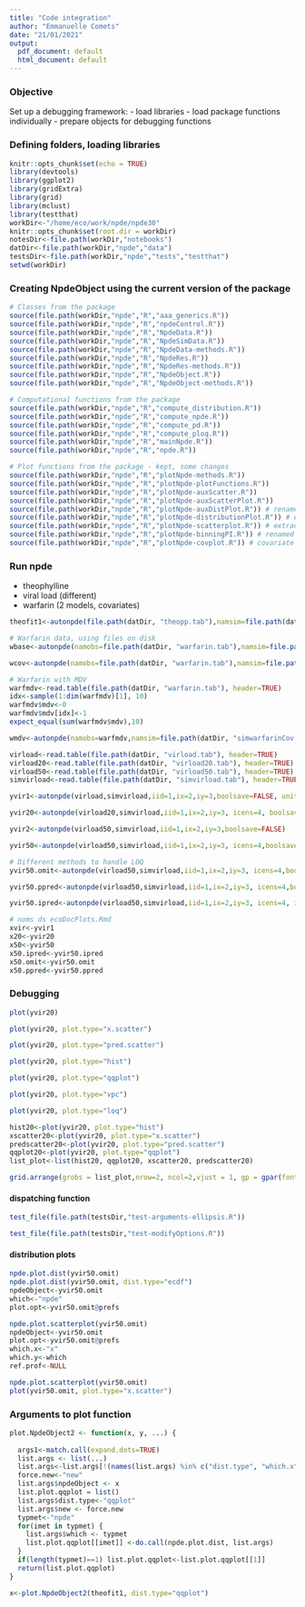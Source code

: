 ```yaml
---
title: "Code integration"
author: "Emmanuelle Comets"
date: "21/01/2021"
output:
  pdf_document: default
  html_document: default
---
```


### Objective

Set up a debugging framework:
- load libraries
- load package functions individually
- prepare objects for debugging functions

### Defining folders, loading libraries

```r
knitr::opts_chunk$set(echo = TRUE)
library(devtools)
library(ggplot2)
library(gridExtra)
library(grid)
library(mclust)
library(testthat)
workDir<-"/home/eco/work/npde/npde30"
knitr::opts_chunk$set(root.dir = workDir)
notesDir<-file.path(workDir,"notebooks")
datDir<-file.path(workDir,"npde","data")
testsDir<-file.path(workDir,"npde","tests","testthat")
setwd(workDir)
```

### Creating NpdeObject using the current version of the package

```r
# Classes from the package
source(file.path(workDir,"npde","R","aaa_generics.R"))
source(file.path(workDir,"npde","R","npdeControl.R"))
source(file.path(workDir,"npde","R","NpdeData.R"))
source(file.path(workDir,"npde","R","NpdeSimData.R"))
source(file.path(workDir,"npde","R","NpdeData-methods.R"))
source(file.path(workDir,"npde","R","NpdeRes.R"))
source(file.path(workDir,"npde","R","NpdeRes-methods.R"))
source(file.path(workDir,"npde","R","NpdeObject.R"))
source(file.path(workDir,"npde","R","NpdeObject-methods.R"))

# Computational functions from the package
source(file.path(workDir,"npde","R","compute_distribution.R"))
source(file.path(workDir,"npde","R","compute_npde.R"))
source(file.path(workDir,"npde","R","compute_pd.R"))
source(file.path(workDir,"npde","R","compute_ploq.R"))
source(file.path(workDir,"npde","R","mainNpde.R"))
source(file.path(workDir,"npde","R","npde.R"))

# Plot functions from the package - kept, some changes
source(file.path(workDir,"npde","R","plotNpde-methods.R"))
source(file.path(workDir,"npde","R","plotNpde-plotFunctions.R"))
source(file.path(workDir,"npde","R","plotNpde-auxScatter.R")) 
source(file.path(workDir,"npde","R","plotNpde-auxScatterPlot.R")) 
source(file.path(workDir,"npde","R","plotNpde-auxDistPlot.R")) # renamed from plotNpde-unitFunctionsAux.R
source(file.path(workDir,"npde","R","plotNpde-distributionPlot.R")) # extracted "main" for distribution plots from plotNpde-plotFunctions.R
source(file.path(workDir,"npde","R","plotNpde-scatterplot.R")) # extracted "main" for scatter plots f
source(file.path(workDir,"npde","R","plotNpde-binningPI.R")) # renamed from plotNpde-unitFunctionsPI.R
source(file.path(workDir,"npde","R","plotNpde-covplot.R")) # covariate plots as boxplots
```

### Run npde

- theophylline
- viral load (different)
- warfarin (2 models, covariates)

```r

theofit1<-autonpde(file.path(datDir, "theopp.tab"),namsim=file.path(datDir, "simtheopp.tab"),1,3,4,boolsave=FALSE, units=list(x="hr",y="mg/L"))

# Warfarin data, using files on disk
wbase<-autonpde(namobs=file.path(datDir, "warfarin.tab"),namsim=file.path(datDir, "simwarfarinBase.tab"), iid=1,ix=2,iy=4,icov=c(3,6:8),namsav="warfBase", units=list(x="hr",y="ug/L", covariates=c("mg","kg","-","yr")))

wcov<-autonpde(namobs=file.path(datDir, "warfarin.tab"),namsim=file.path(datDir, "simwarfarinCov.tab"), iid=1,ix=2,iy=4,icov=c(3,6:8),namsav="warfBase", units=list(x="hr",y="ug/L", covariates=c("mg","kg","-","yr")))

# Warfarin with MDV
warfmdv<-read.table(file.path(datDir, "warfarin.tab"), header=TRUE)
idx<-sample(1:dim(warfmdv)[1], 10)
warfmdv$mdv<-0
warfmdv$mdv[idx]<-1
expect_equal(sum(warfmdv$mdv),10)

wmdv<-autonpde(namobs=warfmdv,namsim=file.path(datDir, "simwarfarinCov.tab"), iid=1,ix=2,iy=4,imdv=9,icov=c(3,6:8),namsav="warfBase", units=list(x="hr",y="ug/L", covariates=c("mg","kg","-","yr")))

```

```r
virload<-read.table(file.path(datDir, "virload.tab"), header=TRUE)
virload20<-read.table(file.path(datDir, "virload20.tab"), header=TRUE)
virload50<-read.table(file.path(datDir, "virload50.tab"), header=TRUE)
simvirload<-read.table(file.path(datDir, "simvirload.tab"), header=TRUE)

yvir1<-autonpde(virload,simvirload,iid=1,ix=2,iy=3,boolsave=FALSE, units=list(x="hr", y="cp/mL, log 10 base"))

yvir20<-autonpde(virload20,simvirload,iid=1,ix=2,iy=3, icens=4, boolsave=FALSE)

yvir2<-autonpde(virload50,simvirload,iid=1,ix=2,iy=3,boolsave=FALSE)

yvir50<-autonpde(virload50,simvirload,iid=1,ix=2,iy=3, icens=4,boolsave=FALSE)

# Different methods to handle LOQ
yvir50.omit<-autonpde(virload50,simvirload,iid=1,ix=2,iy=3, icens=4,boolsave=FALSE, cens.method="omit")

yvir50.ppred<-autonpde(virload50,simvirload,iid=1,ix=2,iy=3, icens=4,boolsave=FALSE, cens.method="ppred")

yvir50.ipred<-autonpde(virload50,simvirload,iid=1,ix=2,iy=3, icens=4, iipred=5, boolsave=FALSE, cens.method="ipred")

# noms ds ecoDocPlots.Rmd
xvir<-yvir1
x20<-yvir20
x50<-yvir50
x50.ipred<-yvir50.ipred
x50.omit<-yvir50.omit
x50.ppred<-yvir50.ppred
```

### Debugging 


```r
plot(yvir20)

plot(yvir20, plot.type="x.scatter")

plot(yvir20, plot.type="pred.scatter")

plot(yvir20, plot.type="hist")

plot(yvir20, plot.type="qqplot")

plot(yvir20, plot.type="vpc")

plot(yvir20, plot.type="loq")

hist20<-plot(yvir20, plot.type="hist")
xscatter20<-plot(yvir20, plot.type="x.scatter")
predscatter20<-plot(yvir20, plot.type="pred.scatter")
qqplot20<-plot(yvir20, plot.type="qqplot")
list_plot<-list(hist20, qqplot20, xscatter20, predscatter20)

grid.arrange(grobs = list_plot,nrow=2, ncol=2,vjust = 1, gp = gpar(fontsize=yvir20@prefs$size.main))

```

#### dispatching function

```r

test_file(file.path(testsDir,"test-arguments-ellipsis.R"))

test_file(file.path(testsDir,"test-modifyOptions.R"))


```

#### distribution plots

```r
npde.plot.dist(yvir50.omit)
npde.plot.dist(yvir50.omit, dist.type="ecdf")
npdeObject<-yvir50.omit
which<-"npde"
plot.opt<-yvir50.omit@prefs

npde.plot.scatterplot(yvir50.omit)
npdeObject<-yvir50.omit
plot.opt<-yvir50.omit@prefs
which.x<-"x"
which.y<-which
ref.prof<-NULL

npde.plot.scatterplot(yvir50.omit)
plot(yvir50.omit, plot.type="x.scatter")

```

### Arguments to plot function

```r

plot.NpdeObject2 <- function(x, y, ...) {
  
  args1<-match.call(expand.dots=TRUE)
  list.args <- list(...)
  list.args<-list.args[!(names(list.args) %in% c("dist.type", "which.x", "which.y", "which"))]
  force.new<-"new"
  list.args$npdeObject <- x
  list.plot.qqplot = list()
  list.args$dist.type<-"qqplot"
  list.args$new <- force.new
  typmet<-"npde"
  for(imet in typmet) {
    list.args$which <- typmet
    list.plot.qqplot[[imet]] <-do.call(npde.plot.dist, list.args)
  }
  if(length(typmet)==1) list.plot.qqplot<-list.plot.qqplot[[1]]
  return(list.plot.qqplot)
}

x<-plot.NpdeObject2(theofit1, dist.type="qqplot")


```
